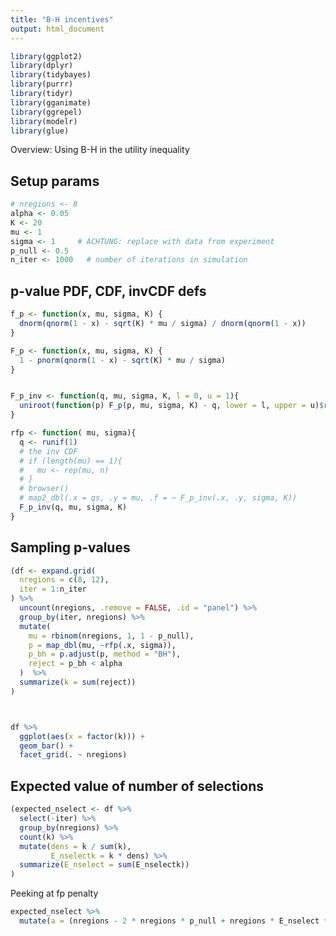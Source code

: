 ```yaml
---
title: "B-H incentives"
output: html_document
---
```



```r
library(ggplot2)
library(dplyr)
library(tidybayes)
library(purrr)
library(tidyr)
library(gganimate)
library(ggrepel)
library(modelr)
library(glue)
```

Overview: Using B-H in the utility inequality

## Setup params

```r
# nregions <- 8
alpha <- 0.05
K <- 20
mu <- 1
sigma <- 1     # ACHTUNG: replace with data from experiment
p_null <- 0.5
n_iter <- 1000   # number of iterations in simulation
```

## p-value PDF, CDF, invCDF defs

```r
f_p <- function(x, mu, sigma, K) {
  dnorm(qnorm(1 - x) - sqrt(K) * mu / sigma) / dnorm(qnorm(1 - x))
}

F_p <- function(x, mu, sigma, K) {
  1 - pnorm(qnorm(1 - x) - sqrt(K) * mu / sigma)
}


F_p_inv <- function(q, mu, sigma, K, l = 0, u = 1){
  uniroot(function(p) F_p(p, mu, sigma, K) - q, lower = l, upper = u)$root
}

rfp <- function( mu, sigma){
  q <- runif(1)
  # the inv CDF
  # if (length(mu) == 1){
  #   mu <- rep(mu, n)
  # }
  # browser()
  # map2_dbl(.x = qs, .y = mu, .f = ~ F_p_inv(.x, .y, sigma, K))
  F_p_inv(q, mu, sigma, K)
}
```


## Sampling p-values


```r
(df <- expand.grid(
  nregions = c(8, 12),
  iter = 1:n_iter
) %>%
  uncount(nregions, .remove = FALSE, .id = "panel") %>%
  group_by(iter, nregions) %>%
  mutate(
    mu = rbinom(nregions, 1, 1 - p_null), 
    p = map_dbl(mu, ~rfp(.x, sigma)), 
    p_bh = p.adjust(p, method = "BH"),
    reject = p_bh < alpha
  )  %>%
  summarize(k = sum(reject)) 
)



df %>%
  ggplot(aes(x = factor(k))) +
  geom_bar() + 
  facet_grid(. ~ nregions)
```
## Expected value of number of selections

```r
(expected_nselect <- df %>%
  select(-iter) %>%
  group_by(nregions) %>%
  count(k) %>%
  mutate(dens = k / sum(k),
         E_nselectk = k * dens) %>%
  summarize(E_nselect = sum(E_nselectk))
) 
```

Peeking at fp penalty

```r

expected_nselect %>%
  mutate(a = (nregions - 2 * nregions * p_null + nregions * E_nselect * p_null)/(E_nselect * p_null))

```

